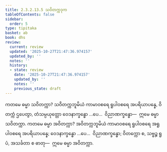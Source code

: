 ```yaml
---
title: 2.3.2.13.5 သဝိတက္ကဒုက
tableOfContents: false
sidebar:
  order: 5
type: tipitaka
basket: ab
book: dhs
review:
  current: review
  updated: '2025-10-27T21:47:36.974157'
  updated_by: ''
  notes: ''
  history:
  - state: review
    date: '2025-10-27T21:47:36.974157'
    updated_by: ''
    notes: ''
    previous_state: draft
---
```



<ReviewStatus review={frontmatter.review} showDetails={true} />

<HypothesisAnnotation frontmatter={frontmatter} />

<DynamicBreadcrumb />

<Division number="1275" book="dhs" e="ch" v="29" p="252">

<Paragraph number="1976" book="dhs">
ကတမေ ဓမ္မာ သဝိတက္ကာ? သဝိတက္ကဘူမိယံ ကာမာဝစရေ ရူပါဝစရေ အပရိယာပန္နေ, ဝိတက္ကံ ဌပေတွာ, တံသမ္ပယုတ္တော ဝေဒနာက္ခန္ဓော …ပေ…  ဝိညာဏက္ခန္ဓော—  ဣမေ ဓမ္မာ သဝိတက္ကာ.
</Paragraph>

</Division>
<Division number="1276" book="dhs" e="ch" v="29" p="252">

<Paragraph number="1977" book="dhs">
ကတမေ ဓမ္မာ အဝိတက္ကာ? အဝိတက္ကဘူမိယံ ကာမာဝစရေ ရူပါဝစရေ အရူပါဝစရေ အပရိယာပန္နေ; ဝေဒနာက္ခန္ဓော …ပေ…  ဝိညာဏက္ခန္ဓော; ဝိတက္ကော စ, သဗ္ဗဉ္စ ရူပံ, အသင်္ခတာ စ ဓာတု—  ဣမေ ဓမ္မာ အဝိတက္ကာ.
</Paragraph>
</Division>
